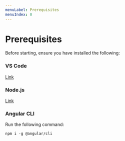 ```yaml
---
menuLabel: Prerequisites
menuIndex: 0
---
```


# Prerequisites

Before starting, ensure you have installed the following:


### VS Code

[Link](https://code.visualstudio.com/)

### Node.js

[Link](https://nodejs.org/)


### Angular CLI

Run the following command:

```
npm i -g @angular/cli
```